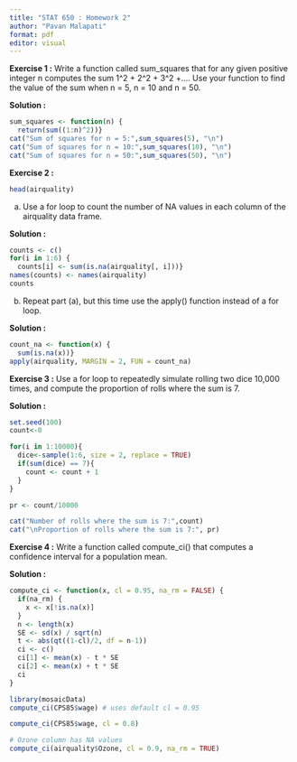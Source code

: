 ---
title: "STAT 650 : Homework 2"
author: "Pavan Malapati"
format: pdf
editor: visual
---

**Exercise 1 :** Write a function called sum_squares that for any given positive integer n computes the sum 1^2 + 2^2 + 3^2 +.... Use your function to find the value of the sum when n = 5, n = 10 and n = 50.

**Solution :**
```{r}
sum_squares <- function(n) {
  return(sum((1:n)^2))}
cat("Sum of squares for n = 5:",sum_squares(5), "\n")
cat("Sum of squares for n = 10:",sum_squares(10), "\n")
cat("Sum of squares for n = 50:",sum_squares(50), "\n")
```

**Exercise 2 :**
```{r}
head(airquality)
```

a) Use a for loop to count the number of NA values in each column of the airquality data
frame.

**Solution :**
```{r}
counts <- c()
for(i in 1:6) {
  counts[i] <- sum(is.na(airquality[, i]))}
names(counts) <- names(airquality) 
counts
```

b) Repeat part (a), but this time use the apply() function instead of a for loop.

**Solution :**
```{r}
count_na <- function(x) {
  sum(is.na(x))}
apply(airquality, MARGIN = 2, FUN = count_na)
```

**Exercise 3 :**
Use a for loop to repeatedly simulate rolling two dice 10,000 times, and compute the proportion of
rolls where the sum is 7.

**Solution :**
```{r}
set.seed(100)
count<-0

for(i in 1:10000){
  dice<-sample(1:6, size = 2, replace = TRUE) 
  if(sum(dice) == 7){
    count <- count + 1
  }
}

pr <- count/10000

cat("Number of rolls where the sum is 7:",count)
cat("\nProportion of rolls where the sum is 7:", pr)
```


**Exercise 4 :** Write a function called compute_ci() that computes a confidence interval for a population mean.

**Solution :**
```{r}
compute_ci <- function(x, cl = 0.95, na_rm = FALSE) {
  if(na_rm) {
    x <- x[!is.na(x)]
  }
  n <- length(x)
  SE <- sd(x) / sqrt(n)
  t <- abs(qt((1-cl)/2, df = n-1))
  ci <- c()
  ci[1] <- mean(x) - t * SE
  ci[2] <- mean(x) + t * SE
  ci
}
```
```{r}
library(mosaicData)
compute_ci(CPS85$wage) # uses default cl = 0.95
```
```{r}
compute_ci(CPS85$wage, cl = 0.8)
```
```{r}
# Ozone column has NA values
compute_ci(airquality$Ozone, cl = 0.9, na_rm = TRUE)
```





